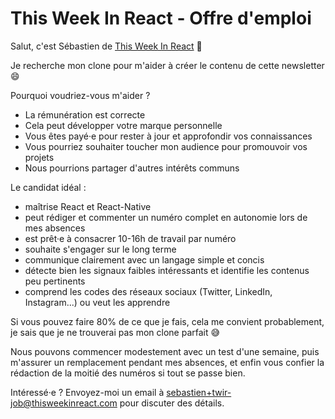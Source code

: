 # This Week In React - Offre d'emploi

Salut, c'est Sébastien de [This Week In React](http://thisweekinreact.com/) 👋

Je recherche mon clone pour m'aider à créer le contenu de cette newsletter 😄

Pourquoi voudriez-vous m'aider ?

- La rémunération est correcte
- Cela peut développer votre marque personnelle
- Vous êtes payé·e pour rester à jour et approfondir vos connaissances
- Vous pourriez souhaiter toucher mon audience pour promouvoir vos projets
- Nous pourrions partager d'autres intérêts communs

Le candidat idéal :

- maîtrise React et React-Native
- peut rédiger et commenter un numéro complet en autonomie lors de mes absences
- est prêt·e à consacrer 10-16h de travail par numéro
- souhaite s'engager sur le long terme
- communique clairement avec un langage simple et concis
- détecte bien les signaux faibles intéressants et identifie les contenus peu pertinents
- comprend les codes des réseaux sociaux (Twitter, LinkedIn, Instagram...) ou veut les apprendre

Si vous pouvez faire 80% de ce que je fais, cela me convient probablement, je sais que je ne trouverai pas mon clone parfait 😅

Nous pouvons commencer modestement avec un test d'une semaine, puis m'assurer un remplacement pendant mes absences, et enfin vous confier la rédaction de la moitié des numéros si tout se passe bien.

Intéressé·e ? Envoyez-moi un email à sebastien+twir-job@thisweekinreact.com pour discuter des détails.